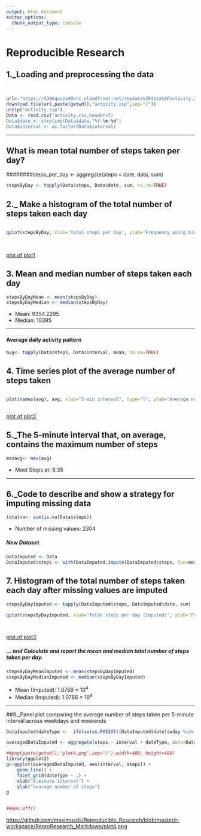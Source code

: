 ```yaml
---
output: html_document
editor_options: 
  chunk_output_type: console
---
```

# Reproducible Research



## 1._Loading and preprocessing the data


```r


url<-"https://d396qusza40orc.cloudfront.net/repdata%2Fdata%2Factivity.zip"
download.file(url,paste(getwd(),"activity.zip",sep="/"))
unzip("activity.zip")
Data <- read.csv("activity.csv,header=T)
Data$date <- strptime(Data$date,"%Y-%m-%d")
Data$interval <- as.factor(Data$interval)
``` 

-----

## What is mean total number of steps taken per day?
########steps_per_day <- aggregate(steps ~ date, data, sum)

```r
stepsByDay <- tapply(Data$steps, Data$date, sum, na.rm=TRUE)
```

## 2._ Make a histogram of the total number of steps taken each day

```r 

qplot(stepsByDay, xlab='Total steps per day', ylab='Frequency using binwith 500', binwidth=500)
           
             
```

[plot of plot1](https://github.com/maximusds/Reproducible_Research/blob/master/r-workspace/ReproResearch_Markdown/plot1.png)

## 3. Mean and median number of steps taken each day
```r
stepsByDayMean <- mean(stepsByDay)
stepsByDayMedian <- median(stepsByDay)
```
* Mean: 9354.2295
* Median:  10395

-----

#### Average daily activity pattern

```r
avg<- tapply(Data$steps, Data$interval, mean, na.rm=TRUE)
```

## 4. Time series plot of the average number of steps taken

```r

plot(names(avg), avg, xlab="5-min interval", type="l", ylab="Average no. of steps")
   
```

[plot of plot2](https://github.com/maximusds/Reproducible_Research/blob/master/r-workspace/ReproResearch_Markdown/plot2.png)

## 5._The 5-minute interval that, on average, contains the maximum number of steps

```r
maxavg<- max(avg)
```

* Most Steps at: 8:35

----

## 6._Code to describe and show a strategy for imputing missing data


```r
totalna<- sum(is.na(Data$steps))
```

* Number of missing values: 2304

#####  New Dataset


```r
DataImputed <- Data
DataImputed$steps <- with(DataImputed,impute(DataImputed$steps, fun=mean))
```


## 7. Histogram of the total number of steps taken each day after missing values are imputed

```r
stepsByDayImputed <- tapply(DataImputed$steps, DataImputed$date, sum)

qplot(stepsByDayImputed, xlab='Total steps per day (Imputed)', ylab='Frequency using binwith 500', binwidth=500)

            
```

[plot of plot3](https://github.com/maximusds/Reproducible_Research/blob/master/r-workspace/ReproResearch_Markdown/plot3.png)

##### ... and Calculate and report the mean and median total number of steps taken per day. 

```r
stepsByDayMeanImputed <- mean(stepsByDayImputed)
stepsByDayMedianImputed <- median(stepsByDayImputed)
```
* Mean (Imputed): 1.0766 &times; 10<sup>4</sup>
* Median (Imputed):  1.0766 &times; 10<sup>4</sup>


----

##8._Panel plot comparing the average number of steps taken per 5-minute interval across weekdays and weekends

```r
DataImputed$dateType <-  ifelse(as.POSIXlt(DataImputed$date)$wday %in% c(0,5), 'weekend', 'weekday')

averagedDataImputed <- aggregate(steps ~ interval + dateType, data=DataImputed, mean)

##png(paste(getwd(),"plot4.png",sep="/"),width=480, height=480)  
library(ggplot2)
g<-ggplot(averagedDataImputed, aes(interval, steps)) + 
    geom_line() + 
    facet_grid(dateType ~ .) +
    xlab("5-minute interval") + 
    ylab("avarage number of steps")
g

    
##dev.off()
```
<https://github.com/maximusds/Reproducible_Research/blob/master/r-workspace/ReproResearch_Markdown/plot4.png>

